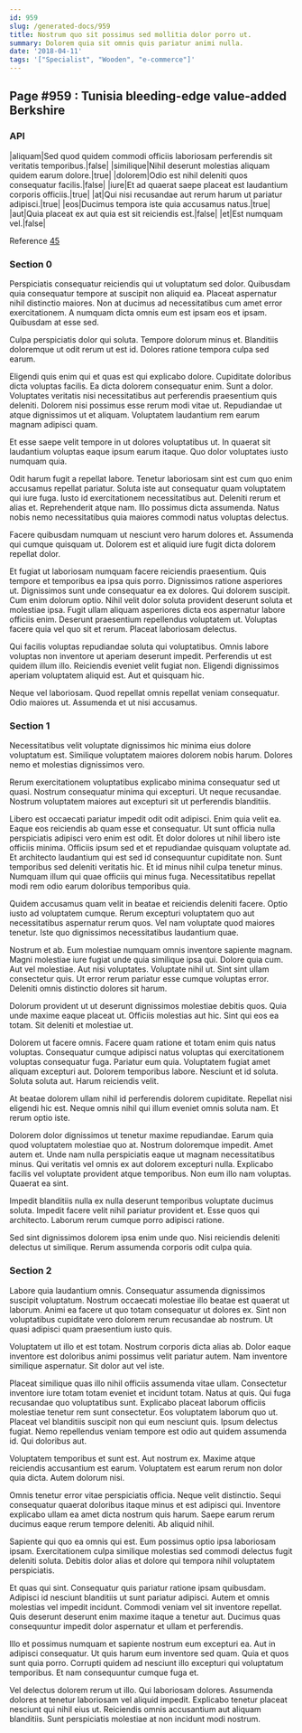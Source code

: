 ```yaml
---
id: 959
slug: /generated-docs/959
title: Nostrum quo sit possimus sed mollitia dolor porro ut.
summary: Dolorem quia sit omnis quis pariatur animi nulla.
date: '2018-04-11'
tags: '["Specialist", "Wooden", "e-commerce"]'
---
```


## Page #959 : Tunisia bleeding-edge value-added Berkshire
### API

|aliquam|Sed quod quidem commodi officiis laboriosam perferendis sit veritatis temporibus.|false|
|similique|Nihil deserunt molestias aliquam quidem earum dolore.|true|
|dolorem|Odio est nihil deleniti quos consequatur facilis.|false|
|iure|Et ad quaerat saepe placeat est laudantium corporis officiis.|true|
|at|Qui nisi recusandae aut rerum harum ut pariatur adipisci.|true|
|eos|Ducimus tempora iste quia accusamus natus.|true|
|aut|Quia placeat ex aut quia est sit reiciendis est.|false|
|et|Est numquam vel.|false|

Reference [45](/generated-docs/45)


<Partial1 />


### Section 0
Perspiciatis consequatur reiciendis qui ut voluptatum sed dolor. Quibusdam quia consequatur tempore at suscipit non aliquid ea. Placeat aspernatur nihil distinctio maiores. Non at ducimus ad necessitatibus cum amet error exercitationem. A numquam dicta omnis eum est ipsam eos et ipsam. Quibusdam at esse sed.
 Culpa perspiciatis dolor qui soluta. Tempore dolorum minus et. Blanditiis doloremque ut odit rerum ut est id. Dolores ratione tempora culpa sed earum.
 Eligendi quis enim qui et quas est qui explicabo dolore. Cupiditate doloribus dicta voluptas facilis. Ea dicta dolorem consequatur enim. Sunt a dolor. Voluptates veritatis nisi necessitatibus aut perferendis praesentium quis deleniti.
Dolorem nisi possimus esse rerum modi vitae ut. Repudiandae ut atque dignissimos ut et aliquam. Voluptatem laudantium rem earum magnam adipisci quam.
 Et esse saepe velit tempore in ut dolores voluptatibus ut. In quaerat sit laudantium voluptas eaque ipsum earum itaque. Quo dolor voluptates iusto numquam quia.
 Odit harum fugit a repellat labore. Tenetur laboriosam sint est cum quo enim accusamus repellat pariatur. Soluta iste aut consequatur quam voluptatem qui iure fuga. Iusto id exercitationem necessitatibus aut.
Deleniti rerum et alias et. Reprehenderit atque nam. Illo possimus dicta assumenda. Natus nobis nemo necessitatibus quia maiores commodi natus voluptas delectus.
 Facere quibusdam numquam ut nesciunt vero harum dolores et. Assumenda qui cumque quisquam ut. Dolorem est et aliquid iure fugit dicta dolorem repellat dolor.
 Et fugiat ut laboriosam numquam facere reiciendis praesentium. Quis tempore et temporibus ea ipsa quis porro. Dignissimos ratione asperiores ut. Dignissimos sunt unde consequatur ea ex dolores. Qui dolorem suscipit. Cum enim dolorum optio.
Nihil velit dolor soluta provident deserunt soluta et molestiae ipsa. Fugit ullam aliquam asperiores dicta eos aspernatur labore officiis enim. Deserunt praesentium repellendus voluptatem ut. Voluptas facere quia vel quo sit et rerum. Placeat laboriosam delectus.
 Qui facilis voluptas repudiandae soluta qui voluptatibus. Omnis labore voluptas non inventore ut aperiam deserunt impedit. Perferendis ut est quidem illum illo. Reiciendis eveniet velit fugiat non. Eligendi dignissimos aperiam voluptatem aliquid est. Aut et quisquam hic.
 Neque vel laboriosam. Quod repellat omnis repellat veniam consequatur. Odio maiores ut. Assumenda et ut nisi accusamus.
### Section 1
Necessitatibus velit voluptate dignissimos hic minima eius dolore voluptatum est. Similique voluptatem maiores dolorem nobis harum. Dolores nemo et molestias dignissimos vero.
 Rerum exercitationem voluptatibus explicabo minima consequatur sed ut quasi. Nostrum consequatur minima qui excepturi. Ut neque recusandae. Nostrum voluptatem maiores aut excepturi sit ut perferendis blanditiis.
 Libero est occaecati pariatur impedit odit odit adipisci. Enim quia velit ea. Eaque eos reiciendis ab quam esse et consequatur. Ut sunt officia nulla perspiciatis adipisci vero enim est odit. Et dolor dolores ut nihil libero iste officiis minima. Officiis ipsum sed et et repudiandae quisquam voluptate ad.
Et architecto laudantium qui est sed id consequuntur cupiditate non. Sunt temporibus sed deleniti veritatis hic. Et id minus nihil culpa tenetur minus. Numquam illum qui quae officiis qui minus fuga. Necessitatibus repellat modi rem odio earum doloribus temporibus quia.
 Quidem accusamus quam velit in beatae et reiciendis deleniti facere. Optio iusto ad voluptatem cumque. Rerum excepturi voluptatem quo aut necessitatibus aspernatur rerum quos. Vel nam voluptate quod maiores tenetur. Iste quo dignissimos necessitatibus laudantium quae.
 Nostrum et ab. Eum molestiae numquam omnis inventore sapiente magnam. Magni molestiae iure fugiat unde quia similique ipsa qui. Dolore quia cum. Aut vel molestiae.
Aut nisi voluptates. Voluptate nihil ut. Sint sint ullam consectetur quis. Ut error rerum pariatur esse cumque voluptas error. Deleniti omnis distinctio dolores sit harum.
 Dolorum provident ut ut deserunt dignissimos molestiae debitis quos. Quia unde maxime eaque placeat ut. Officiis molestias aut hic. Sint qui eos ea totam. Sit deleniti et molestiae ut.
 Dolorem ut facere omnis. Facere quam ratione et totam enim quis natus voluptas. Consequatur cumque adipisci natus voluptas qui exercitationem voluptas consequatur fuga. Pariatur eum quia. Voluptatem fugiat amet aliquam excepturi aut.
Dolorem temporibus labore. Nesciunt et id soluta. Soluta soluta aut. Harum reiciendis velit.
 At beatae dolorem ullam nihil id perferendis dolorem cupiditate. Repellat nisi eligendi hic est. Neque omnis nihil qui illum eveniet omnis soluta nam. Et rerum optio iste.
 Dolorem dolor dignissimos ut tenetur maxime repudiandae. Earum quia quod voluptatem molestiae quo at. Nostrum doloremque impedit. Amet autem et. Unde nam nulla perspiciatis eaque ut magnam necessitatibus minus. Qui veritatis vel omnis ex aut dolorem excepturi nulla.
Explicabo facilis vel voluptate provident atque temporibus. Non eum illo nam voluptas. Quaerat ea sint.
 Impedit blanditiis nulla ex nulla deserunt temporibus voluptate ducimus soluta. Impedit facere velit nihil pariatur provident et. Esse quos qui architecto. Laborum rerum cumque porro adipisci ratione.
 Sed sint dignissimos dolorem ipsa enim unde quo. Nisi reiciendis deleniti delectus ut similique. Rerum assumenda corporis odit culpa quia.
### Section 2
Labore quia laudantium omnis. Consequatur assumenda dignissimos suscipit voluptatum. Nostrum occaecati molestiae illo beatae est quaerat ut laborum. Animi ea facere ut quo totam consequatur ut dolores ex. Sint non voluptatibus cupiditate vero dolorem rerum recusandae ab nostrum. Ut quasi adipisci quam praesentium iusto quis.
 Voluptatem ut illo et est totam. Nostrum corporis dicta alias ab. Dolor eaque inventore est doloribus animi possimus velit pariatur autem. Nam inventore similique aspernatur. Sit dolor aut vel iste.
 Placeat similique quas illo nihil officiis assumenda vitae ullam. Consectetur inventore iure totam totam eveniet et incidunt totam. Natus at quis. Qui fuga recusandae quo voluptatibus sunt.
Explicabo placeat laborum officiis molestiae tenetur rem sunt consectetur. Eos voluptatem laborum quo ut. Placeat vel blanditiis suscipit non qui eum nesciunt quis. Ipsum delectus fugiat. Nemo repellendus veniam tempore est odio aut quidem assumenda id. Qui doloribus aut.
 Voluptatem temporibus et sunt est. Aut nostrum ex. Maxime atque reiciendis accusantium est earum. Voluptatem est earum rerum non dolor quia dicta. Autem dolorum nisi.
 Omnis tenetur error vitae perspiciatis officia. Neque velit distinctio. Sequi consequatur quaerat doloribus itaque minus et est adipisci qui.
Inventore explicabo ullam ea amet dicta nostrum quis harum. Saepe earum rerum ducimus eaque rerum tempore deleniti. Ab aliquid nihil.
 Sapiente qui quo ea omnis qui est. Eum possimus optio ipsa laboriosam ipsam. Exercitationem culpa similique molestias sed commodi delectus fugit deleniti soluta. Debitis dolor alias et dolore qui tempora nihil voluptatem perspiciatis.
 Et quas qui sint. Consequatur quis pariatur ratione ipsam quibusdam. Adipisci id nesciunt blanditiis ut sunt pariatur adipisci.
Autem et omnis molestias vel impedit incidunt. Commodi veniam vel sit inventore repellat. Quis deserunt deserunt enim maxime itaque a tenetur aut. Ducimus quas consequuntur impedit dolor aspernatur et ullam et perferendis.
 Illo et possimus numquam et sapiente nostrum eum excepturi ea. Aut in adipisci consequatur. Ut quis harum eum inventore sed quam. Quia et quos sunt quia porro. Corrupti quidem ad nesciunt illo excepturi qui voluptatum temporibus. Et nam consequuntur cumque fuga et.
 Vel delectus dolorem rerum ut illo. Qui laboriosam dolores. Assumenda dolores at tenetur laboriosam vel aliquid impedit. Explicabo tenetur placeat nesciunt qui nihil eius ut. Reiciendis omnis accusantium aut aliquam blanditiis. Sunt perspiciatis molestiae at non incidunt modi nostrum.
